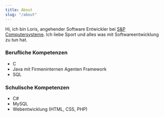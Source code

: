 ```yaml
---
title: About
slug: "/about"
---
```




Hi, ich bin Loris, angehender Software Entwickler bei [S&P Computersysteme](https://www.sup-logistik.de/). Ich liebe Sport und alles was mit Softwareentwicklung zu tun hat.


### Berufliche Kompetenzen

* C 
* Java mit Firmeninternen Agenten Framework
* SQL

### Schulische Kompetenzen

* C#
* MySQL
* Webentwicklung (HTML, CSS, PHP)





